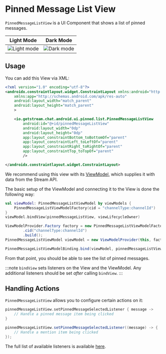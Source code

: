 
# Pinned Message List View

`PinnedMessageListView` is a UI Component that shows a list of pinned messages.

| Light Mode | Dark Mode |
| --- | --- |
|![Light mode](../../assets/pinned_message_list_view_light.png)|![Dark mode](../../assets/pinned_message_list_view_dark.png)|

## Usage

You can add this View via XML:

```xml
<?xml version="1.0" encoding="utf-8"?>
<androidx.constraintlayout.widget.ConstraintLayout xmlns:android="http://schemas.android.com/apk/res/android"
    xmlns:app="http://schemas.android.com/apk/res-auto"
    android:layout_width="match_parent"
    android:layout_height="match_parent"
    >

    <io.getstream.chat.android.ui.pinned.list.PinnedMessageListView
        android:id="@+id/pinnedMessageListView"
        android:layout_width="0dp"
        android:layout_height="0dp"
        app:layout_constraintBottom_toBottomOf="parent"
        app:layout_constraintLeft_toLeftOf="parent"
        app:layout_constraintRight_toRightOf="parent"
        app:layout_constraintTop_toTopOf="parent"
        />

</androidx.constraintlayout.widget.ConstraintLayout>
```

We recommend using this view with its [ViewModel](../01-overview.mdx#viewmodels), which supplies it with data from the Stream API.

The basic setup of the ViewModel and connecting it to the View is done the following way:

<Tabs>
<TabItem value="kotlin" label="Kotlin">

```kotlin
val viewModel: PinnedMessageListViewModel by viewModels {
    PinnedMessageListViewModelFactory(cid = "channelType:channelId")
}
viewModel.bindView(pinnedMessageListView, viewLifecycleOwner)
```
</TabItem>

<TabItem value="java" label="Java">

```java
ViewModelProvider.Factory factory = new PinnedMessageListViewModelFactory.Builder()
        .cid("channelType:channelId")
        .build();
PinnedMessageListViewModel viewModel = new ViewModelProvider(this, factory).get(PinnedMessageListViewModel.class);

PinnedMessageListViewModelBinding.bind(viewModel, pinnedMessageListView, getViewLifecycleOwner());
```
</TabItem>
</Tabs>

From that point, you should be able to see the list of pinned messages.

:::note
`bindView` sets listeners on the View and the ViewModel. Any additional listeners should be set _after_ calling `bindView`.
:::

## Handling Actions

`PinnedMessageListView` allows you to configure certain actions on it:

<Tabs>
<TabItem value="kotlin" label="Kotlin">

```kotlin
pinnedMessageListView.setPinnedMessageSelectedListener { message ->
    // Handle a pinned message item being clicked
}
```
</TabItem>

<TabItem value="java" label="Java">

```java
pinnedMessageListView.setPinnedMessageSelectedListener((message) -> {
    // Handle a mention item being clicked
});
```
</TabItem>
</Tabs>

The full list of available listeners is available [here](https://getstream.github.io/stream-chat-android/stream-chat-android-ui-components/io.getstream.chat.android.ui.pinned.list/-pinned-message-list-view/).
